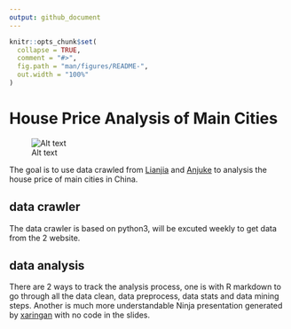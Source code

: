 ```yaml
---
output: github_document
---
```


<!-- README.md is generated from README.Rmd. Please edit that file -->

```r
knitr::opts_chunk$set(
  collapse = TRUE,
  comment = "#>",
  fig.path = "man/figures/README-",
  out.width = "100%"
)
```

# House Price Analysis of Main Cities


![Alt text](www/Wei2Go_logo.png?raw=true "Title")

The goal is to use data crawled from [Lianjia](lianjia.com) and [Anjuke](anjuke.com) to analysis the house price of main cities in China.

## data crawler

The data crawler is based on python3, will be excuted weekly to get data from the 2 website.



## data analysis

There are 2 ways to track the analysis process, one is with R markdown to go through all the data clean, data preprocess, data stats and data mining steps. Another is much more understandable Ninja presentation generated by [xaringan](https://github.com/yihui/xaringan) with no code in the slides.


